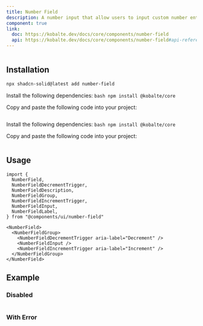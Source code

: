 ```yaml
---
title: Number Field
description: A number input that allow users to input custom number entries with a keyboard.
component: true
link:
  doc: https://kobalte.dev/docs/core/components/number-field
  api: https://kobalte.dev/docs/core/components/number-field#api-reference
---
```


<ComponentPreview name="number-field-demo" >

```tsx file=<rootDir>/src/registry/tailwindcss/examples/number-field-demo.tsx

```

</ComponentPreview>

## Installation

<ComponentInstallation >

```bash
npx shadcn-solid@latest add number-field
```

<Step >

<StepItem>Install the following dependencies:</StepItem>
```bash npm install @kobalte/core ```

<StepItem>Copy and paste the following code into your project:</StepItem>
```tsx file=<rootDir>/src/registry/tailwindcss/ui/number-field.tsx
```

</Step>

<Step >

<StepItem>Install the following dependencies:</StepItem>
```bash npm install @kobalte/core ```

<StepItem>Copy and paste the following code into your project:</StepItem>
```tsx file=<rootDir>/../packages/unocss/ui/number-field.tsx
```

</Step>

</ComponentInstallation>

## Usage

```tsx
import {
  NumberField,
  NumberFieldDecrementTrigger,
  NumberFieldDescription,
  NumberFieldGroup,
  NumberFieldIncrementTrigger,
  NumberFieldInput,
  NumberFieldLabel,
} from "@components/ui/number-field"
```

```tsx
<NumberField>
  <NumberFieldGroup>
    <NumberFieldDecrementTrigger aria-label="Decrement" />
    <NumberFieldInput />
    <NumberFieldIncrementTrigger aria-label="Increment" />
  </NumberFieldGroup>
</NumberField>
```

## Example

### Disabled

<ComponentPreview name="number-field-disabled-demo" >

```tsx file=<rootDir>/src/registry/tailwindcss/examples/number-field-disabled-demo.tsx

```

</ComponentPreview>

### With Error

<ComponentPreview name="number-field-with-error-demo" >

```tsx file=<rootDir>/src/registry/tailwindcss/examples/number-field-with-error-demo.tsx

```

</ComponentPreview>
